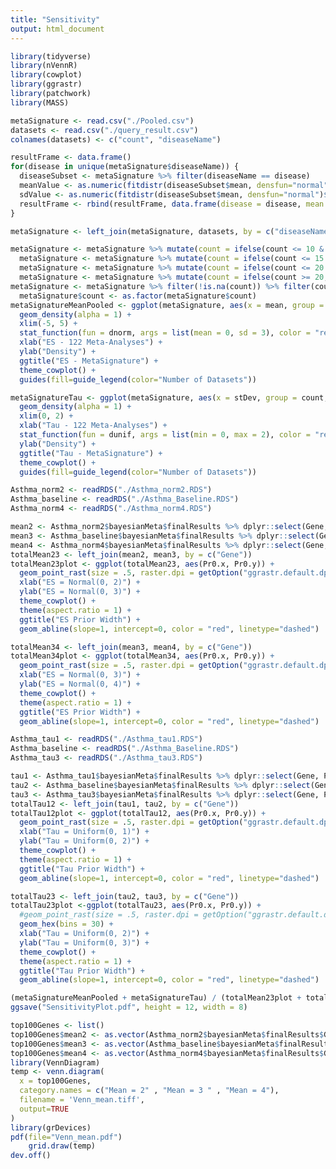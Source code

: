 ```yaml
---
title: "Sensitivity"
output: html_document
---
```


```r
library(tidyverse)
library(nVennR)
library(cowplot)
library(ggrastr)
library(patchwork)
library(MASS)
```

```r
metaSignature <- read.csv("./Pooled.csv")
datasets <- read.csv("./query_result.csv")
colnames(datasets) <- c("count", "diseaseName")
```

```r
resultFrame <- data.frame()
for(disease in unique(metaSignature$diseaseName)) {
  diseaseSubset <- metaSignature %>% filter(diseaseName == disease)
  meanValue <- as.numeric(fitdistr(diseaseSubset$mean, densfun="normal")$estimate[["mean"]])
  sdValue <- as.numeric(fitdistr(diseaseSubset$mean, densfun="normal")$estimate[["sd"]])
  resultFrame <- rbind(resultFrame, data.frame(disease = disease, mean = meanValue, sd = sdValue))
}
```


```r
metaSignature <- left_join(metaSignature, datasets, by = c("diseaseName"))

metaSignature <- metaSignature %>% mutate(count = ifelse(count <= 10 & count > 6, 6,  count))
  metaSignature <- metaSignature %>% mutate(count = ifelse(count <= 15 & count > 11, 11, count))
  metaSignature <- metaSignature %>% mutate(count = ifelse(count <= 20 & count > 15, NA,  count))
  metaSignature <- metaSignature %>% mutate(count = ifelse(count >= 20, 20,  count))
metaSignature <- metaSignature %>% filter(!is.na(count)) %>% filter(count > 1)
  metaSignature$count <- as.factor(metaSignature$count)
metaSignatureMeanPooled <- ggplot(metaSignature, aes(x = mean, group = count, color = count)) + 
  geom_density(alpha = 1) + 
  xlim(-5, 5) +
  stat_function(fun = dnorm, args = list(mean = 0, sd = 3), color = "red", size = 1) +
  xlab("ES - 122 Meta-Analyses") +
  ylab("Density") +
  ggtitle("ES - MetaSignature") +
  theme_cowplot() +
  guides(fill=guide_legend(color="Number of Datasets"))

metaSignatureTau <- ggplot(metaSignature, aes(x = stDev, group = count, color = count)) + 
  geom_density(alpha = 1) + 
  xlim(0, 2) +
  xlab("Tau - 122 Meta-Analyses") +
  stat_function(fun = dunif, args = list(min = 0, max = 2), color = "red", size = 1) +
  ylab("Density") +
  ggtitle("Tau - MetaSignature") +
  theme_cowplot() +
  guides(fill=guide_legend(color="Number of Datasets"))

```



```r
Asthma_norm2 <- readRDS("./Asthma_norm2.RDS")
Asthma_baseline <- readRDS("./Asthma_Baseline.RDS")
Asthma_norm4 <- readRDS("./Asthma_norm4.RDS")

mean2 <- Asthma_norm2$bayesianMeta$finalResults %>% dplyr::select(Gene, Pr0)
mean3 <- Asthma_baseline$bayesianMeta$finalResults %>% dplyr::select(Gene, Pr0)
mean4 <- Asthma_norm4$bayesianMeta$finalResults %>% dplyr::select(Gene, Pr0)
totalMean23 <- left_join(mean2, mean3, by = c("Gene"))
totalMean23plot <- ggplot(totalMean23, aes(Pr0.x, Pr0.y)) +
  geom_point_rast(size = .5, raster.dpi = getOption("ggrastr.default.dpi", 100)) +
  xlab("ES = Normal(0, 2)") +
  ylab("ES = Normal(0, 3)") + 
  theme_cowplot() +
  theme(aspect.ratio = 1) +
  ggtitle("ES Prior Width") +
  geom_abline(slope=1, intercept=0, color = "red", linetype="dashed")

totalMean34 <- left_join(mean3, mean4, by = c("Gene"))
totalMean34plot <- ggplot(totalMean34, aes(Pr0.x, Pr0.y)) +
  geom_point_rast(size = .5, raster.dpi = getOption("ggrastr.default.dpi", 100)) +
  xlab("ES = Normal(0, 3)") +
  ylab("ES = Normal(0, 4)") + 
  theme_cowplot() +
  theme(aspect.ratio = 1) +
  ggtitle("ES Prior Width") +
  geom_abline(slope=1, intercept=0, color = "red", linetype="dashed")

```


```r
Asthma_tau1 <- readRDS("./Asthma_tau1.RDS")
Asthma_baseline <- readRDS("./Asthma_Baseline.RDS")
Asthma_tau3 <- readRDS("./Asthma_tau3.RDS")

tau1 <- Asthma_tau1$bayesianMeta$finalResults %>% dplyr::select(Gene, Pr0)
tau2 <- Asthma_baseline$bayesianMeta$finalResults %>% dplyr::select(Gene, Pr0)
tau3 <- Asthma_tau3$bayesianMeta$finalResults %>% dplyr::select(Gene, Pr0)
totalTau12 <- left_join(tau1, tau2, by = c("Gene"))
totalTau12plot <- ggplot(totalTau12, aes(Pr0.x, Pr0.y)) +
  geom_point_rast(size = .5, raster.dpi = getOption("ggrastr.default.dpi", 100)) +
  xlab("Tau = Uniform(0, 1)") +
  ylab("Tau = Uniform(0, 2)") + 
  theme_cowplot() +
  theme(aspect.ratio = 1) +
  ggtitle("Tau Prior Width") +
  geom_abline(slope=1, intercept=0, color = "red", linetype="dashed")

totalTau23 <- left_join(tau2, tau3, by = c("Gene"))
totalTau23plot <-ggplot(totalTau23, aes(Pr0.x, Pr0.y)) +
  #geom_point_rast(size = .5, raster.dpi = getOption("ggrastr.default.dpi", 100)) +
  geom_hex(bins = 30) + 
  xlab("Tau = Uniform(0, 2)") +
  ylab("Tau = Uniform(0, 3)") + 
  theme_cowplot() +
  theme(aspect.ratio = 1) +
  ggtitle("Tau Prior Width") +
  geom_abline(slope=1, intercept=0, color = "red", linetype="dashed")

```


```r
(metaSignatureMeanPooled + metaSignatureTau) / (totalMean23plot + totalMean34plot) / (totalTau12plot + totalTau23plot)
ggsave("SensitivityPlot.pdf", height = 12, width = 8)
```

```r
top100Genes <- list()
top100Genes$mean2 <- as.vector(Asthma_norm2$bayesianMeta$finalResults$Gene[1:100])
top100Genes$mean3 <- as.vector(Asthma_baseline$bayesianMeta$finalResults$Gene[1:100])
top100Genes$mean4 <- as.vector(Asthma_norm4$bayesianMeta$finalResults$Gene[1:100])
library(VennDiagram)
temp <- venn.diagram(
  x = top100Genes,
  category.names = c("Mean = 2" , "Mean = 3 " , "Mean = 4"),
  filename = 'Venn_mean.tiff',
  output=TRUE
)
library(grDevices)
pdf(file="Venn_mean.pdf")
    grid.draw(temp)
dev.off()

```
